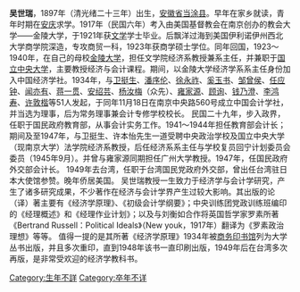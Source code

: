 {{unreferenced|time=2012-07-19T13:38:45+00:00}}
{{expand|time=2012-07-19T13:20:29+00:00}}
'''吴世瑞'''，1897年（清光绪二十三年）出生，[[安徽省|安徽省]][[当涂县|当涂县]]。早年在家乡就读，青年时期在[[安庆|安庆]]求学。1917年（民国六年）考入由美国基督教会在南京创办的教会大学——金陵大学，于1921年获[[文学|文学]]学士毕业。后飘洋过海到美国伊利诺伊州西北大学商学院深造，专攻商贸一科，1923年获商学硕士学位。同年回国，1923～1940年，在自己的母校[[金陵大学|金陵大学]]，担任文学院经济系教授兼系主任，并兼职于[[国立中央大学|国立中央大学]]，主要教授经济与会计课程。期间，以金陵大学经济学系系主任身份加入中国经济学社。1934年，与[[卫挺生|卫挺生]]、[[潘序伦|潘序伦]]、[[徐永祚|徐永祚]]、[[奚玉书|奚玉书]]、[[邹曾侯|邹曾侯]]、[[任应钟|任应钟]]、[[闻亦有|闻亦有]]、[[蒋一贯|蒋一贯]]、[[安绍芸|安绍芸]]、[[杨汝梅|杨汝梅]]（众先）、[[雍家源|雍家源]]、[[顾询|顾询]]、[[钱乃澄|钱乃澄]]、[[李鸿寿|李鸿寿]]、[[许敦楷|许敦楷]]等51人发起，于同年11月18日在南京中央路560号成立中国会计学社，并当选为理事，后为常务理事兼会计专修学校校长。
民国二十九年，步入政界，任职于国民政府教育部，从事会计实务工作。1941～1944年担任教育部会计长；期间及至1947年，与卫挺生、许本怡先生一道受聘中央政治学校及国立中央大学（现南京大学）法学院经济系教授，后任经济系系主任与学校复员回宁计划委员会委员（1945年9月）。并曾与雍家源同期担任广州大学教授。1947年，任国民政府外交部会计长。
1949年去台湾，任职于台湾国民党政府外交部，曾出任台湾驻日本大使馆参赞。晚年侨居美国。
吴世瑞教授一生致力于经济学与会计学研究，产生了诸多研究成果，不少著作在经济与会计学界产生过较大影响。其出版的论（译）著主要有《经济学原理》、《初级会计学纲要》；中央训练团党政训练班编印的《经理概述》和《经理作业计划》；以及与刘衡如合作将英国哲学家罗素所著《Bertrand Russell：Political Ideals》（New youk，1917年）翻译为《罗素政治理想》等等。 
值得一提的是其所著《经济学原理》1934年被[[商务印书馆|商务印书馆]]列为大学丛书出版，并且多次重印，直到1948年该书一直印刷出版，1949年后在台湾多次再版，是非常受欢迎的经济学教科书。
[[Category:生年不詳|Category:生年不詳]]
[[Category:卒年不详|Category:卒年不详]]